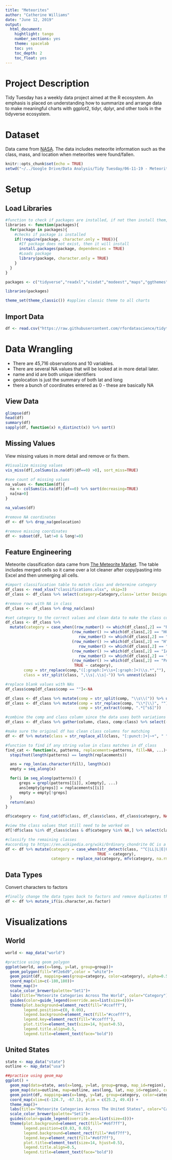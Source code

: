---
title: "Meteorites"
author: "Catherine Williams"
date: "June 12, 2019"
output:
  html_document:
    hightlight: tango
    number_sections: yes
    theme: spacelab
    toc: yes
    toc_depth: 2
    toc_float: yes
---
# Project Description

Tidy Tuesday has a weekly data project aimed at the R ecosystem. An emphasis is placed on understanding how to summarize and arrange data to make meaningful charts with ggplot2, tidyr, dplyr, and other tools in the tidyverse ecosystem.

# Dataset
Data came from [NASA](https://data.nasa.gov/Space-Science/Meteorite-Landings/gh4g-9sfh/data). The data includes meteorite information such as the class, mass, and location when meteorites were found/fallen.

```{r setup, include=FALSE}
knitr::opts_chunk$set(echo = TRUE)
setwd("~/../Google Drive/Data Analysis/Tidy Tuesday/06-11-19 - Meteorites")
```

# Setup

## Load Libraries

```{r library, message=FALSE, results=FALSE}
#function to check if packages are installed, if not then install them, and load all packages
libraries <- function(packages){
  for(package in packages){
    #checks if package is installed
    if(!require(package, character.only = TRUE)){
      #If package does not exist, then it will install
      install.packages(package, dependencies = TRUE)
      #Loads package
      library(package, character.only = TRUE)
    }
  }
}

packages <- c("tidyverse","readxl","visdat","modeest","maps","ggthemes","RColorBrewer")

libraries(packages)

theme_set(theme_classic()) #applies classic theme to all charts
```

## Import Data

```{r import, message=FALSE}
df <- read.csv("https://raw.githubusercontent.com/rfordatascience/tidytuesday/master/data/2019/2019-06-11/meteorites.csv")
```

# Data Wrangling

- There are 45,716 observations and 10 variables.
- There are several NA values that will be looked at in more detail later.
- name and id are both unique identifiers
- geolocation is just the summary of both lat and long
- there a bunch of coordinates entered as 0 - these are basically NA

## View Data

```{r view}
glimpse(df)
head(df)
summary(df)
sapply(df, function(x) n_distinct(x)) %>% sort()
```

## Missing Values

View missing values in more detail and remove or fix them.

```{r missing}
#Visualize missing values
vis_miss(df[,colSums(is.na(df)|df==0) >0], sort_miss=TRUE)

#see count of missing values
na_values <- function(df){
  na <- colSums(is.na(df)|df==0) %>% sort(decreasing=TRUE)
  na[na>0]
}

na_values(df)

#remove NA coordinates
df <- df %>% drop_na(geolocation)

#remove missing coordinates
df <- subset(df, lat!=0 & long!=0)
```

## Feature Engineering

Meteorite classification data came from [The Meteorite Market](http://www.meteoritemarket.com/type.htm). The table includes merged cells so it came over a lot cleaner after copy/pasting into Excel and then unmerging all cells.

```{r feature, message=FALSE}
#import classification table to match class and determine category
df_class <- read_xlsx("classifications.xlsx", skip=3)
df_class <- df_class %>% select(category=Category,class=`Letter Designation`,comp=`Composition Type`)

#remove rows with NA in class
df_class <- df_class %>% drop_na(class)

#set category to the correct values and clean data to make the class column optimal for matching
df_class <- df_class %>% 
  mutate(category = case_when((row_number() <= which(df_class[,2] == "R")) ~ "Chondrites",
                             (row_number() >= which(df_class[,2] == "HOW") & 
                                row_number() <= which(df_class[,2] == "WIN")) ~ "Achondrites",
                             (row_number() >= which(df_class[,2] == "H") & 
                                row_number() <= which(df_class[,2] == "D")) ~ "Irons (structural)",
                             (row_number() >= which(df_class[,2] == "IAB") & 
                                row_number() <= which(df_class[,2] == "Anom")) ~ "Irons (chemical)",
                             (row_number() >= which(df_class[,2] == "PAL")) ~ "Stony Irons",
                              TRUE ~ category),
        comp = str_replace(comp,"([:graph:]+\\s+[:graph:]+)\\s.*",""),
        class = str_split(class, ",\\s|.\\s|-")) %>% unnest(class)

#replace blank values with NAs
df_class$comp[df_class$comp == ""]<-NA

df_class <- df_class %>% mutate(comp = str_split(comp, "\\s\\(")) %>% unnest(comp)
df_class <- df_class %>% mutate(comp = str_replace(comp, "\\*|\\)", ""),
                                comp = str_extract(comp, ".*[^s$]"))

#combine the comp and class column since the data uses both variations as its classification
df_class <- df_class %>% gather(column, class, comp:class) %>% select(-column) %>% distinct() %>% drop_na()

#make sure the original df has clean class columns for matching
df <- df %>% mutate(class = str_replace_all(class, "[:punct:]+|~+", " "))

#function to find if any string value in class matches in df_class 
find_cat <- function(x, patterns, replacements=patterns, fill=NA, ...){
  stopifnot(length(patterns) == length(replacements))

  ans = rep_len(as.character(fill), length(x))    
  empty = seq_along(x)

  for(i in seq_along(patterns)) {
      greps = grepl(patterns[[i]], x[empty], ...)
      ans[empty[greps]] = replacements[[i]]  
      empty = empty[!greps]
  }
  return(ans)
}

df$category <- find_cat(df$class, df_class$class, df_class$category, NA, ignore.case = TRUE)

#view the class values that still need to be worked on
df[!df$class %in% df_class$class & df$category %in% NA,] %>% select(class,category) %>% distinct()

#classify the remaining classes
#according to https://en.wikipedia.org/wiki/Ordinary_chondrite OC is a Chondrite
df <- df %>% mutate(category = case_when(str_detect(class, "^C|LL|L|E|OC") ~ "Chondrites",
                                        TRUE ~ category),
                    category = replace_na(category, mfv(category, na.rm=T))) #the remaining values cannot be classified. Using mode to give them a value
```

## Data Types

Convert characters to factors

```{r data}
#finally change the data types back to factors and remove duplicates that were made above
df <- df %>% mutate_if(is.character,as.factor)
```

# Visualizations

## World
```{r world, out.width="100%"}
world <- map_data("world")

#practice using geom_polygon
ggplot(world, aes(x=long, y=lat, group=group))+
  geom_polygon(fill="#f2e6d9",color = "white")+
  geom_point(df, mapping=aes(group=category, color=category), alpha=0.5, size=0.5)+
  coord_map(xlim=c(-180,180))+
  theme_map()+
  scale_color_brewer(palette="Set1")+
  labs(title="Meteorite Categories Across The World", color="Category")+
  guides(color=guide_legend(override.aes=list(size=4)))+
  theme(plot.background=element_rect(fill="#ccefff"),
        legend.position=c(0, 0.09),
        legend.background=element_rect(fill="#ccefff"),
        legend.key=element_rect(fill="#ccefff"),
        plot.title=element_text(size=14, hjust=0.5),
        legend.title.align=0.5,
        legend.title=element_text(face="bold"))
```

## United States
```{r usa, message=FALSE, out.width="100%"}
state <- map_data("state")
outline <- map_data("usa")

##practice using geom_map
ggplot() +
  geom_map(data=state, aes(x=long, y=lat, group=group, map_id=region), fill="#f8f2ec",color="grey", map=state)+
  geom_map(data=outline, map=outline, aes(long, lat, map_id=region), color="black", fill=NA, size=0.5)+
  geom_point(df, mapping=aes(x=long, y=lat, group=category, color=category), alpha=0.8, size=0.9)+
  coord_map(xlim=c(-124.7, -67.1), ylim = c(25.2, 49.4)) +
  theme_map()+
  labs(title="Meteorite Categories Across The United States", color="Category")+
  scale_color_brewer(palette="Set1")+
  guides(color=guide_legend(override.aes=list(size=4)))+
  theme(plot.background=element_rect(fill="#e6f7ff"),
        legend.position=c(0.83, 0.02),
        legend.background=element_rect(fill="#e6f7ff"),
        legend.key=element_rect(fill="#e6f7ff"),
        plot.title=element_text(size=14, hjust=0.5),
        legend.title.align=0.5,
        legend.title=element_text(face="bold"))
```
